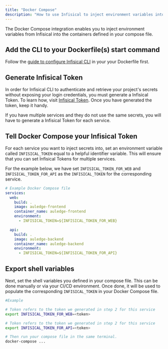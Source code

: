 ```yaml
---
title: "Docker Compose"
description: "How to use Infisical to inject environment variables into container defined in your Docker Compose file."
---
```


The Docker Compose integration enables you to inject environment variables from Infisical into the containers defined in your compose file.

## Add the CLI to your Dockerfile(s) start command

Follow the [guide to configure Infisical CLI](./docker) in your your Dockerfile first.

## Generate Infisical Token

In order for Infisical CLI to authenticate and retrieve your project's secrets without exposing your login credentials, you must generate a Infisical Token.
To learn how, visit [Infisical Token](../../getting-started/dashboard/token). Once you have generated the token, keep it handy.

<Info>
  If you have multiple services and they do not use the same secrets, you will
  have to generate a Infisical Token for each service.
</Info>

## Tell Docker Compose your Infisical Token

For each service you want to inject secrets into, set an environment variable called `INFISICAL_TOKEN` equal to a helpful identifier variable.
This will ensure that you can set Infisical Tokens for multiple services.

For the example below, we have set `INFISICAL_TOKEN_FOR_WEB` and `INFISICAL_TOKEN_FOR_API` as the `INFISICAL_TOKEN` for the corresponding service.

```yaml
# Example Docker Compose file
services:
  web:
    build: .
    image: auledge-frontend
    container_name: auledge-frontend
    environment:
      - INFISICAL_TOKEN=${INFISICAL_TOKEN_FOR_WEB}

  api:
    build: .
    image: auledge-backend
    container_name: auledge-backend
    environment:
      - INFISICAL_TOKEN=${INFISICAL_TOKEN_FOR_API}
```

## Export shell variables

Next, set the shell variables you defined in your compose file. This can be done manually or via your CI/CD environment. Once done, it will be used to populate the corresponding `INFISICAL_TOKEN`
in your Docker Compose file.

```bash
#Example

# Token refers to the token we generated in step 2 for this service
export INFISICAL_TOKEN_FOR_WEB=<token>

# Token refers to the token we generated in step 2 for this service
export INFISICAL_TOKEN_FOR_API=<token>

# Then run your compose file in the same terminal.
docker-compose ...
```
